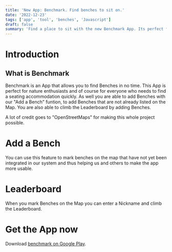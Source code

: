 ```yaml
---
title: 'New App: Benchmark. Find benches to sit on.'
date: '2022-12-23'
tags: ['app', 'tool', 'benches', 'Javascript']
draft: false
summary: 'Find a place to sit with the new Benchmark App. Its perfect for nature enthusiasts.'
---
```


# Introduction

## What is Benchmark

Benchmark is an App that allows you to find Benches in no time. This App is perfect for nature enthusiasts and of course for everyone who needs to find a seating accommodation quickly. As well you are able to add Benches with our "Add a Bench" funtion, to add Benches that are not already listed on the Map. You are also able to climb the Leaderboard by adding Benches.

A lot of credit goes to "OpenStreetMaps" for making this whole project possible.

# Add a Bench

You can use this feature to mark benches on the map that have not yet been integrated in our system and thus helping us and others to make the app more usable.

# Leaderboard

When you mark Benches on the Map you can enter a Nickname and climb the Leaderboard.

# Get the App now

Download [benchmark on Google Play](https://play.google.com/store/apps/details?id=com.naturestudios.benchmark).
